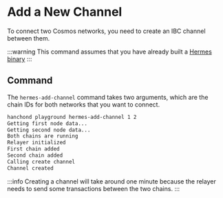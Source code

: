 # Add a New Channel

To connect two Cosmos networks, you need to create an IBC channel between them.

:::warning
This command assumes that you have already built a [Hermes binary](/hanchond/playground/buildHermes)
:::

## Command

The `hermes-add-channel` command takes two arguments, which are the chain IDs for both networks that you want to connect.

```sh
hanchond playground hermes-add-channel 1 2
Getting first node data...
Getting second node data...
Both chains are running
Relayer initialized
First chain added
Second chain added
Calling create channel
Channel created
```

:::info
Creating a channel will take around one minute because the relayer needs to send some transactions between the two chains.
:::
